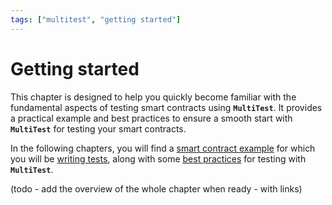 ```yaml
---
tags: ["multitest", "getting started"]
---
```


# Getting started

This chapter is designed to help you quickly become familiar with the fundamental aspects of testing
smart contracts using **`MultiTest`**. It provides a practical example and best practices to ensure
a smooth start with **`MultiTest`** for testing your smart contracts.

In the following chapters, you will find a
[smart contract example](getting-started/smart-contract.mdx) for which you will be
[writing tests](getting-started/writing-tests.mdx), along with some
[best practices](getting-started/tests-placement.mdx) for testing with **`MultiTest`**.

(todo - add the overview of the whole chapter when ready - with links)
